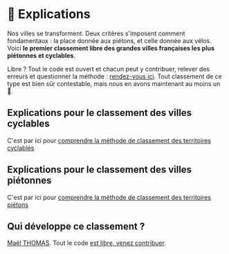 
# 📖 Explications

Nos villes se transforment. Deux critères s'imposent comment fondamentaux
: la place donnée aux piétons, et celle donnée aux vélos. Voici **le premier classement libre des grandes villes françaises les plus piétonnes et cyclables**.

Libre ? Tout le code est ouvert et chacun peut y contribuer, relever des
erreurs et questionner la méthode : [rendez-vous ici](https://github.com/laem/villes.plus/blob/master/CONTRIBUTING.md).
Tout classement de ce type est bien sûr contestable, mais nous en avons
maintenant au moins un 🙂.

## Explications pour le classement des villes cyclables
C'est par ici pour [comprendre la méthode de classement des territoires cyclables](/explications/cyclables)
## Explications pour le classement des villes piétonnes
C'est par ici pour [comprendre la méthode de classement des territoires piétons](/explications/piétonnes)

## Qui développe ce classement ? 

[Maël THOMAS](https://boitam.eu/@maeool). Tout le code [est libre, venez contribuer](https://github.com/laem/villes.plus).
